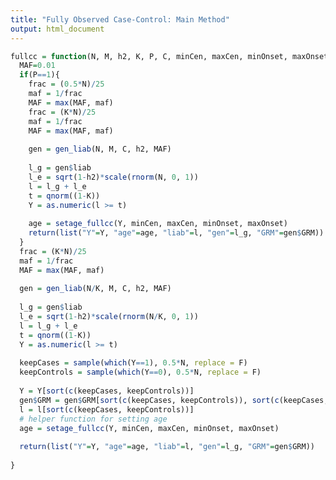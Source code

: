 ```yaml
---
title: "Fully Observed Case-Control: Main Method"
output: html_document
---
```


```r
fullcc = function(N, M, h2, K, P, C, minCen, maxCen, minOnset, maxOnset){
  MAF=0.01
  if(P==1){
    frac = (0.5*N)/25
    maf = 1/frac
    MAF = max(MAF, maf)
    frac = (K*N)/25
    maf = 1/frac
    MAF = max(MAF, maf)
    
    gen = gen_liab(N, M, C, h2, MAF)
  
    l_g = gen$liab
    l_e = sqrt(1-h2)*scale(rnorm(N, 0, 1))
    l = l_g + l_e
    t = qnorm((1-K))
    Y = as.numeric(l >= t)
    
    age = setage_fullcc(Y, minCen, maxCen, minOnset, maxOnset)
    return(list("Y"=Y, "age"=age, "liab"=l, "gen"=l_g, "GRM"=gen$GRM))
  } 
  frac = (K*N)/25
  maf = 1/frac
  MAF = max(MAF, maf)
 
  gen = gen_liab(N/K, M, C, h2, MAF)
  
  l_g = gen$liab
  l_e = sqrt(1-h2)*scale(rnorm(N/K, 0, 1))
  l = l_g + l_e
  t = qnorm((1-K))
  Y = as.numeric(l >= t)
    
  keepCases = sample(which(Y==1), 0.5*N, replace = F)
  keepControls = sample(which(Y==0), 0.5*N, replace = F)
  
  Y = Y[sort(c(keepCases, keepControls))]
  gen$GRM = gen$GRM[sort(c(keepCases, keepControls)), sort(c(keepCases, keepControls))]
  l = l[sort(c(keepCases, keepControls))]
  # helper function for setting age
  age = setage_fullcc(Y, minCen, maxCen, minOnset, maxOnset)
  
  return(list("Y"=Y, "age"=age, "liab"=l, "gen"=l_g, "GRM"=gen$GRM))
  
}
```
